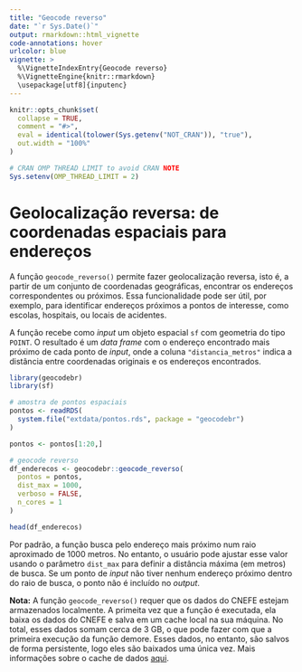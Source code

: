 ```yaml
---
title: "Geocode reverso"
date: "`r Sys.Date()`"
output: rmarkdown::html_vignette
code-annotations: hover
urlcolor: blue
vignette: >
  %\VignetteIndexEntry{Geocode reverso}
  %\VignetteEngine{knitr::rmarkdown}
  \usepackage[utf8]{inputenc}
---
```


```r
knitr::opts_chunk$set(
  collapse = TRUE,
  comment = "#>",
  eval = identical(tolower(Sys.getenv("NOT_CRAN")), "true"),
  out.width = "100%"
)

# CRAN OMP THREAD LIMIT to avoid CRAN NOTE
Sys.setenv(OMP_THREAD_LIMIT = 2)
```

# Geolocalização reversa: de coordenadas espaciais para endereços

A função `geocode_reverso()` permite fazer geolocalização reversa, isto é,  a partir de um conjunto de coordenadas geográficas, encontrar os endereços correspondentes ou próximos. Essa funcionalidade pode ser útil, por exemplo, para identificar endereços próximos a pontos de interesse, como escolas, hospitais, ou locais de acidentes.

A função recebe como *input* um objeto espacial `sf` com geometria do tipo `POINT`. O resultado é um *data frame* com o endereço encontrado mais próximo de cada ponto de *input*, onde a coluna `"distancia_metros"` indica a distância entre coordenadas originais e os endereços encontrados.


```r
library(geocodebr)
library(sf)

# amostra de pontos espaciais
pontos <- readRDS(
  system.file("extdata/pontos.rds", package = "geocodebr")
)

pontos <- pontos[1:20,]

# geocode reverso
df_enderecos <- geocodebr::geocode_reverso(
  pontos = pontos,
  dist_max = 1000,
  verboso = FALSE,
  n_cores = 1
)

head(df_enderecos)
```

Por padrão, a função busca pelo endereço mais próximo num raio aproximado de 1000 metros. No entanto,  o usuário pode ajustar esse valor usando o parâmetro `dist_max` para definir a distância máxima (em metros) de busca. Se um ponto de *input* não tiver nenhum endereço próximo dentro do raio de busca, o ponto não é incluído no *output*.

**Nota:** A função `geocode_reverso()` requer que os dados do CNEFE estejam armazenados
localmente. A primeita vez que a função é executada, ela baixa os dados do CNEFE 
e salva em um cache local na sua máquina. No total, esses dados somam cerca de 
3 GB, o que pode fazer com que a primeira execução da função demore. Esses dados, 
no entanto, são salvos de forma  persistente, logo eles são baixados uma única vez. Mais informações sobre o cache de dados [aqui](https://ipeagit.github.io/geocodebr/articles/geocodebr.html#cache-de-dados).


